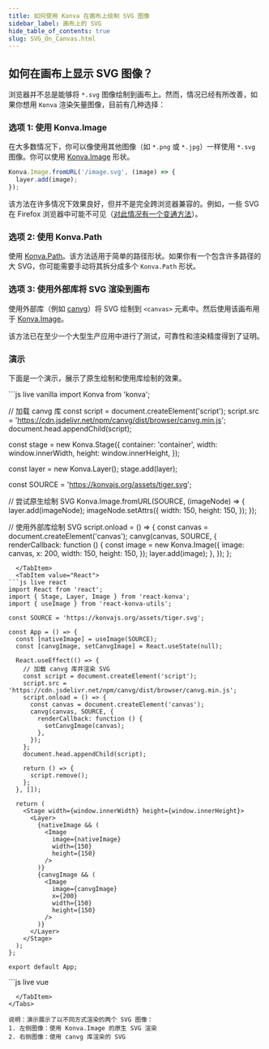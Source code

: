 ```yaml
---
title: 如何使用 Konva 在画布上绘制 SVG 图像
sidebar_label: 画布上的 SVG
hide_table_of_contents: true
slug: SVG_On_Canvas.html
---
```


## 如何在画布上显示 SVG 图像？

浏览器并不总是能够将 `*.svg` 图像绘制到画布上。然而，情况已经有所改善，如果你想用 `Konva` 渲染矢量图像，目前有几种选择：

### 选项 1: 使用 Konva.Image

在大多数情况下，你可以像使用其他图像（如 `*.png` 或 `*.jpg`）一样使用 `*.svg` 图像。你可以使用 [Konva.Image](/docs/shapes/Text.html) 形状。

```js
Konva.Image.fromURL('/image.svg', (image) => {
  layer.add(image);
});
```

该方法在许多情况下效果良好，但并不是完全跨浏览器兼容的。例如，一些 SVG 在 Firefox 浏览器中可能不可见（[对此情况有一个变通方法](https://github.com/konvajs/konva/issues/677#issuecomment-504596837)）。

### 选项 2: 使用 Konva.Path

使用 [Konva.Path](/docs/shapes/Path.html)。该方法适用于简单的路径形状。如果你有一个包含许多路径的大 SVG，你可能需要手动将其拆分成多个 `Konva.Path` 形状。

### 选项 3: 使用外部库将 SVG 渲染到画布

使用外部库（例如 [canvg](https://github.com/canvg/canvg)）将 SVG 绘制到 `<canvas>` 元素中。然后使用该画布用于 [Konva.Image](/docs/shapes/Image.html)。

该方法已在至少一个大型生产应用中进行了测试，可靠性和渲染精度得到了证明。

### 演示

下面是一个演示，展示了原生绘制和使用库绘制的效果。


<Tabs>
  <TabItem value="Vanilla" default>
```js live vanilla
import Konva from 'konva';

// 加载 canvg 库
const script = document.createElement('script');
script.src = 'https://cdn.jsdelivr.net/npm/canvg/dist/browser/canvg.min.js';
document.head.appendChild(script);

const stage = new Konva.Stage({
  container: 'container',
  width: window.innerWidth,
  height: window.innerHeight,
});

const layer = new Konva.Layer();
stage.add(layer);

const SOURCE = 'https://konvajs.org/assets/tiger.svg';

// 尝试原生绘制 SVG
Konva.Image.fromURL(SOURCE, (imageNode) => {
  layer.add(imageNode);
  imageNode.setAttrs({
    width: 150,
    height: 150,
  });
});

// 使用外部库绘制 SVG
script.onload = () => {
  const canvas = document.createElement('canvas');
  canvg(canvas, SOURCE, {
    renderCallback: function () {
      const image = new Konva.Image({
        image: canvas,
        x: 200,
        width: 150,
        height: 150,
      });
      layer.add(image);
    },
  });
};
```
  </TabItem>
  <TabItem value="React">
```js live react
import React from 'react';
import { Stage, Layer, Image } from 'react-konva';
import { useImage } from 'react-konva-utils';

const SOURCE = 'https://konvajs.org/assets/tiger.svg';

const App = () => {
  const [nativeImage] = useImage(SOURCE);
  const [canvgImage, setCanvgImage] = React.useState(null);

  React.useEffect(() => {
    // 加载 canvg 库并渲染 SVG
    const script = document.createElement('script');
    script.src = 'https://cdn.jsdelivr.net/npm/canvg/dist/browser/canvg.min.js';
    script.onload = () => {
      const canvas = document.createElement('canvas');
      canvg(canvas, SOURCE, {
        renderCallback: function () {
          setCanvgImage(canvas);
        },
      });
    };
    document.head.appendChild(script);

    return () => {
      script.remove();
    };
  }, []);

  return (
    <Stage width={window.innerWidth} height={window.innerHeight}>
      <Layer>
        {nativeImage && (
          <Image
            image={nativeImage}
            width={150}
            height={150}
          />
        )}
        {canvgImage && (
          <Image
            image={canvgImage}
            x={200}
            width={150}
            height={150}
          />
        )}
      </Layer>
    </Stage>
  );
};

export default App;
```
  </TabItem>
  <TabItem value="Vue">
```js live vue
<template>
  <v-stage :config="stageConfig">
    <v-layer>
      <v-image
        v-if="nativeImage"
        :config="{
          image: nativeImage,
          width: 150,
          height: 150
        }"
      />
      <v-image
        v-if="canvgImage"
        :config="{
          image: canvgImage,
          x: 200,
          width: 150,
          height: 150
        }"
      />
    </v-layer>
  </v-stage>
</template>

<script setup>
import { ref, onMounted, onUnmounted } from 'vue';
import { useImage } from 'vue-konva';

const SOURCE = 'https://konvajs.org/assets/tiger.svg';
const [nativeImage] = useImage(SOURCE);
const canvgImage = ref(null);

const stageConfig = {
  width: window.innerWidth,
  height: window.innerHeight
};

onMounted(() => {
  // 加载 canvg 库并渲染 SVG
  const script = document.createElement('script');
  script.src = 'https://cdn.jsdelivr.net/npm/canvg/dist/browser/canvg.min.js';
  script.onload = () => {
    const canvas = document.createElement('canvas');
    canvg(canvas, SOURCE, {
      renderCallback: function () {
        canvgImage.value = canvas;
      },
    });
  };
  document.head.appendChild(script);

  return () => {
    script.remove();
  };
});
</script>
```
  </TabItem>
</Tabs>

说明：演示展示了以不同方式渲染的两个 SVG 图像：
1. 左侧图像：使用 Konva.Image 的原生 SVG 渲染
2. 右侧图像：使用 canvg 库渲染的 SVG
